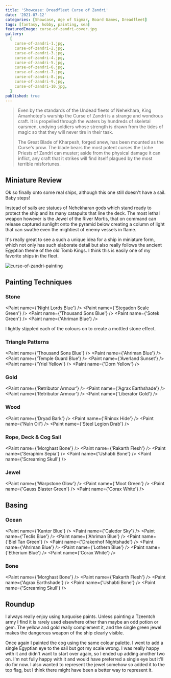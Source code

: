 ```yaml
---
title: 'Showcase: Dreadfleet Curse of Zandri'
date: '2021-07-12'
categories: [Showcase, Age of Sigmar, Board Games, Dreadfleet]
tags: [fantasy, hobby, painting, sea]
featuredImage: curse-of-zandri-cover.jpg
gallery:
  [
    curse-of-zandri-1.jpg,
    curse-of-zandri-2.jpg,
    curse-of-zandri-3.jpg,
    curse-of-zandri-4.jpg,
    curse-of-zandri-5.jpg,
    curse-of-zandri-6.jpg,
    curse-of-zandri-7.jpg,
    curse-of-zandri-8.jpg,
    curse-of-zandri-9.jpg,
    curse-of-zandri-10.jpg,
  ]
published: true
---
```


> Even by the standards of the Undead fleets of Nehekhara, King Amanhotep's warship the Curse of Zandri is a strange
> and wondrous craft. It is propelled through the waters by hundreds of skeletal oarsmen, undying soldiers whose
> strength is drawn from the tides of magic so that they will never tire in their task.
>
> The Great Blade of Kharpesh, forged anew, has been mounted as the Curse's prow. The blade bears the most potent
> curses the Liche Priests of Zandri can muster; aside from the physical damage it can inflict, any craft that it
> strikes will find itself plagued by the most terrible misfortunes.

## Miniature Review

Ok so finally onto some real ships, although this one still doesn't have a sail. Baby steps!

Instead of sails are statues of Nehekharan gods which stand ready to protect the ship and its many catapults that line
the deck. The most lethal weapon however is the Jewel of the River Mortis, that on command can release captured
sunlight onto the pyramid below creating a column of light that can swathe even the mightiest of enemy vessels in flame.

It's really great to see a such a unique idea for a ship in miniature form, which not only has such elaborate detail
but also really follows the ancient Egyptian theme of the old Tomb Kings. I think this is easily one of my favorite
ships in the fleet.

![curse-of-zandri-painting](curse-of-zandri-painting.jpg)

## Painting Techniques

### Stone
<Paint name={'Night Lords Blue'} />
<Paint name={'Stegadon Scale Green'} />
<Paint name={'Thousand Sons Blue'} />
<Paint name={'Sotek Green'} />
<Paint name={'Ahriman Blue'} />

I lightly stippled each of the colours on to create a mottled stone effect.

### Triangle Patterns
<Paint name={'Thousand Sons Blue'} />
<Paint name={'Ahriman Blue'} />
<Paint name={'Temple Guard Blue'} />
<Paint name={'Averland Sunset'} />
<Paint name={'Yriel Yellow'} />
<Paint name={'Dorn Yellow'} />

### Gold
<Paint name={'Retributor Armour'} />
<Paint name={'Agrax Earthshade'} />
<Paint name={'Retributor Armour'} />
<Paint name={'Liberator Gold'} />

### Wood
<Paint name={'Dryad Bark'} />
<Paint name={'Rhinox Hide'} />
<Paint name={'Nuln Oil'} />
<Paint name={'Steel Legion Drab'} />

### Rope, Deck & Cog Sail
<Paint name={'Morghast Bone'} />
<Paint name={'Rakarth Flesh'} />
<Paint name={'Seraphim Sepia'} />
<Paint name={'Ushabti Bone'} />
<Paint name={'Screaming Skull'} />

### Jewel
<Paint name={'Warpstone Glow'} />
<Paint name={'Moot Green'} />
<Paint name={'Gauss Blaster Green'} />
<Paint name={'Corax White'} />

## Basing

### Ocean
<Paint name={'Kantor Blue'} />
<Paint name={'Caledor Sky'} />
<Paint name={'Teclis Blue'} />
<Paint name={'Ahriman Blue'} />
<Paint name={'Biel Tan Green'} />
<Paint name={'Drakenhof Nightshade'} />
<Paint name={'Ahriman Blue'} />
<Paint name={'Lothern Blue'} />
<Paint name={'Etherium Blue'} />
<Paint name={'Corax White'} />

### Bone
<Paint name={'Morghast Bone'} />
<Paint name={'Rakarth Flesh'} />
<Paint name={'Agrax Earthshade'} />
<Paint name={'Ushabti Bone'} />
<Paint name={'Screaming Skull'} />

## Roundup

I always really enjoy using turquoise paints. Unless painting a Tzeentch army I find it is rarely used elsewhere other
than maybe an odd potion or gem. The yellow and gold really complement it, and the single green jewel makes the
dangerous weapon of the ship clearly visible.

Once again I painted the cog using the same colour palette. I went to add a single Egyptian eye to the sail but got my
scale wrong. I was really happy with it and didn't want to start over again, so I ended up adding another two on. I'm
not fully happy with it and would have preferred a single eye but it'll do for now. I also wanted to represent the jewel
somehow so added it to the top flag, but I think there might have been a better way to represent it.

